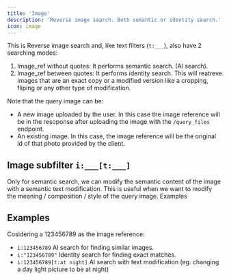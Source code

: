 ```yaml
---
title: 'Image'
description: 'Reverse image search. Both semantic or identity search.'
icon: image
---
```


This is Reverse image search and, like text filters (`t:___`), also have 2 searching modes:

1. Image_ref without quotes: It performs semantic search. (AI search).
2. Image_ref between quotes: It performs identity search. This will reatreve images that are an exact copy or a modified version like a cropping, fliping or any other type of modification.

Note that the query image can be:
- A new image uploaded by the user. In this case the image reference will be in the resoponse after uploading the image with the `/query_files` endpoint.
- An existing image. In this case, the image reference will be the original id of that photo provided by the client.

## Image subfilter `i:___[t:___]`

Only for semantic search, we can modify the semantic content of the image with a semantic text modification. This is useful when we want to modify the meaning / composition / style of the query image. Examples

## Examples

Cosidering a 123456789 as the image reference:

- `i:123456789` AI search for finding similar images. 
- `i:"123456789"` Identity search for finding exact matches. 
- `i:123456789[t:at night]` AI search with text modification (eg. changing a day light picture to be at night)
